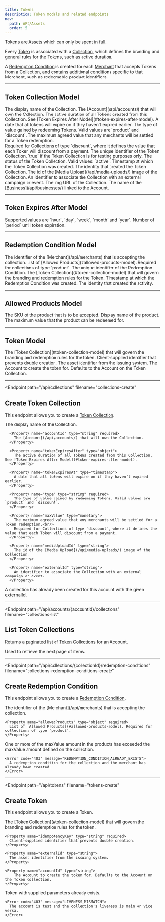 ```yaml
---
title: Tokens
description: Token models and related endpoints
nav:
  path: API/Assets
  order: 5
---
```


Tokens are [Assets](/api/assets/) which can only be spent in full.

Every [Token](#token-model) is associated with a [Collection](#token-collection-model), which defines the branding and general rules for the Tokens, such as active duration.

A [Redemption Condition](#redemption-condition-model) is created for each [Merchant](/api/merchants) that accepts Tokens from a Collection, and contains additional conditions specific to that Merchant, such as redeemable product identifiers.

---

## Token Collection Model


<Properties>
  <Property name="name" type="string">
    The display name of the Collection.
  </Property>

  <Property name="accountId" type="string">
    The [Account](/api/accounts/) that will own the Collection.
  </Property>

  <Property name="tokenExpiresAfter" type="object">
    The active duration of all Tokens created from this Collection. See [Token Expires After Model](#token-expires-after-model).
  </Property>

  <Property name="tokenExpiresAt" type="timestamp">
    A date that all tokens will expire on if they haven’t expired earlier.
  </Property>

  <Property name="type" type="string" required>
    The type of value gained by redeeming Tokens. Valid values are `product` and `discount`.
  </Property>

  <Property name="maxValue" type="monetary">
    The maximum agreed value that any merchants will be settled for a Token redemption.<br/>
    Required for Collections of type `discount`, where it defines the value that each Token will discount from a payment.
  </Property>

  <Property name="id" type="string">
    The unique identifier of the Token Collection.
  </Property>

  <Property name="test" type="boolean">
    `true` if the Token Collection is for testing purposes only.
  </Property>

  <Property name="status" type="string">
    The status of the Token Collection. Valid values: `active`.
  </Property>

  <Property name="createdAt" type="timestamp">
    Timestamp at which the Token Collection was created.
  </Property>

  <Property name="createdBy" type="crn">
    The identity that created the Token Collection.
  </Property>

  <Property name="mediaUploadId" type="string">
    The id of the [Media Upload](/api/media-uploads/) image of the Collection.
  </Property>

  <Property name="externalId" type="string">
    An identifier to associate the Collection with an external campaign or event.
  </Property>

  <Property name="img" type="string">
    The img URL of the Collection.
  </Property>

  <Property name="issuer" type="string">
    The name of the [Business](/api/businesses/) linked to the Account.
  </Property>
</Properties>

---

## Token Expires After Model


<Properties>
  <Property name="period" type="string">
    Supported values are `hour`, `day`, `week`, `month` and `year`.
  </Property>

  <Property name="duration" type="string">
    Number of `period` until token expiration.
  </Property>
</Properties>

---

## Redemption Condition Model <Badge type="experimental" />


<Properties>
  <Property name="merchantId" type="string">
    The identifier of the [Merchant](/api/merchants) that is accepting the collection.
  </Property>

  <Property name="allowedProducts" type="object">
    List of [Allowed Products](#allowed-products-model). Required for collections of type `product`.
  </Property>

  <Property name="id" type="string">
    The unique identifier of the Redemption Condition.
  </Property>

  <Property name="collectionId" type="string">
    The [Token Collection](#token-collection-model) that will govern the branding and redemption rules for the Token.
  </Property>

  <Property name="createdAt" type="timestamp">
    Timestamp at which the Redemption Condition was created.
  </Property>

  <Property name="createdBy" type="crn">
    The identity that created the activity.
  </Property>
</Properties>

---

## Allowed Products Model <Badge type="experimental" />

<Properties>
  <Property name="sku" type="string">
    The SKU of the product that is to be accepted.
  </Property>

  <Property name="name" type="string">
    Display name of the product.
  </Property>

  <Property name="maxValue" type="monetary">
    The maximum value that the product can be redeemed for.
  </Property>
</Properties>

---

## Token Model <Badge type="experimental" />


<Properties>
  <Property name="collectionId" type="string">
    The [Token Collection](#token-collection-model) that will govern the branding and redemption rules for the token.
  </Property>

  <Property name="idempotencyKey" type="string">
    Client-supplied identifier that prevents double creation.
  </Property>

  <Property name="externalId" type="string">
    The asset identifier from the issuing system.
  </Property>

  <Property name="accountId" type="string">
      The Account to create the token for. Defaults to the Account on the Token Collection.
  </Property>
</Properties>

---

<Endpoint
  path="/api/collections"
  filename="collections-create"
>
  ## Create Token Collection <Badge type="experimental" />

  This endpoint allows you to create a [Token Collection](#token-collection-model).

  <Properties>
      <Property name="name" type="string" required>
        The display name of the Collection.
      </Property>

      <Property name="accountId" type="string" required>
        The [Account](/api/accounts/) that will own the Collection.
      </Property>

      <Property name="tokenExpiresAfter" type="object">
        The active duration of all Tokens created from this Collection. See [Token Expires After Model](#token-expires-after-model).
      </Property>

      <Property name="tokenExpiresAt" type="timestamp">
        A date that all tokens will expire on if they haven’t expired earlier.
      </Property>

      <Property name="type" type="string" required>
        The type of value gained by redeeming Tokens. Valid values are `product` and `discount`.
      </Property>

      <Property name="maxValue" type="monetary">
        The maximum agreed value that any merchants will be settled for a Token redemption.<br/>
        Required for Collections of type `discount`, where it defines the value that each Token will discount from a payment.
      </Property>

      <Property name="mediaUploadId" type="string">
        The id of the [Media Upload](/api/media-uploads/) image of the Collection.
      </Property>

      <Property name="externalId" type="string">
        An identifier to associate the Collection with an external campaign or event.
      </Property>
  </Properties>

  <Properties heading="Errors">
    <Error code="403" message="EXTERNAL_ID_ALREADY_USED">
      A collection has already been created for this account with the given externalId.
    </Error>
  </Properties>

</Endpoint>

---

<Endpoint
  path="/api/accounts/{accountId}/collections"
  filename="collections-list"
>
  ## List Token Collections <Badge type="experimental" />

  Returns a [paginated](/api/pagination/) list of [Token Collections](#token-collection-model) for an Account.

  <Properties>
    <Property name="pageKey" type="string">
      Used to retrieve the next page of items.
    </Property>
  </Properties>
</Endpoint>

---

<Endpoint
  path="/api/collections/{collectionId}/redemption-conditions"
  filename="collections-redemption-conditions-create"
>
  ## Create Redemption Condition <Badge type="experimental" />

  This endpoint allows you to create a [Redemption Condition](#redemption-condition-model).

  <Properties>
    <Property name="merchantId" type="string" required>
      The identifier of the [Merchant](/api/merchants) that is accepting the collection.
    </Property>

    <Property name="allowedProducts" type="object" required>
      List of [Allowed Products](#allowed-products-model). Required for collections of type `product`.
    </Property>
  </Properties>

  <Properties heading="Errors">
    <Error code="403" message="INVALID_AMOUNT">
      One or more of the maxValue amount in the products has exceeded the maxValue amount defined on the collection.
    </Error>

    <Error code="403" message="REDEMPTION_CONDITION_ALREADY_EXISTS">
      A redemption condition for the collection and the merchant has already been created.
    </Error>
  </Properties>

</Endpoint>

---

<Endpoint
  path="/api/tokens"
  filename="tokens-create"
>
  ## Create Token <Badge type="experimental" />

  This endpoint allows you to create a Token.

  <Properties>
    <Property name="collectionId" type="string" required>
      The [Token Collection](#token-collection-model) that will govern the branding and redemption rules for the token.
    </Property>

    <Property name="idempotencyKey" type="string" required>
      Client-supplied identifier that prevents double creation.
    </Property>

    <Property name="externalId" type="string">
      The asset identifier from the issuing system.
    </Property>

    <Property name="accountId" type="string">
        The Account to create the token for. Defaults to the Account on the Token Collection.
    </Property>
  </Properties>

  <Properties heading="Errors">
    <Error code="403" message="TOKEN_ALREADY_CREATED">
      Token with supplied parameters already exists.
    </Error>

    <Error code="403" message="LIVENESS_MISMATCH">
      The account is test and the collection's liveness is main or vice versa.
    </Error>
  </Properties>
</Endpoint>

